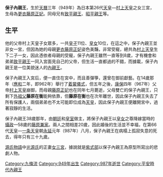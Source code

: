 '''保子內親王'''，生於[[天曆_(日本)|天曆]]三年（949年）為日本第26代[[日本天皇|天皇]]—[[村上天皇|村上天皇]]之女三宮，生母為[[更衣|更衣]][[藤原正妃|藤原正妃]]。同母兄有[[致平親王|致平親王]]、[[昭平親王|昭平親王]]等。

==生平==

他的父帝村上天皇子女眾多，一共[[皇子|皇子]]11位、[[皇女|皇女]]10位，在這之中，保子內親王並非女一宮，但因為她的母親[[更衣|更衣]][[藤原正妃|藤原正妃]]姿色美豔，非常受寵，總共為[[村上天皇|村上天皇]]生下二子一女，因此憑依者母親的受寵，保子內親王雖然一直等到8歲，才有機會和弟弟[[致平親王|致平親王]]一同入宮面見自己的父帝，但生活一直都過的不錯，而據載，保子內親王是一位美貌迷人的[[內親王|內親王]]。

保子內親王入宮后，便一直住在宮中，而且善彈箏，還曾在御前獻藝。在14歲那年（[[應和|應和]]二年，即962年）舉行了[[着裳儀式|着裳儀式]]，但五年之後，[[康保|康保]]四年（967年）父帝[[村上天皇|村上天皇]]崩御，而母親[[藤原正妃|藤原正妃]]也在同年七月薨逝，父母雙亡的保子內親王，只剩下[[外祖父|外祖父]]'''藤原在衡'''能夠依靠，但'''藤原在衡'''也在次年離世，因此保子內親王失去了所有保護人，兩個弟弟也不太可能即位成為[[天皇|天皇]]，因此保子內親王便離開宮中，過著寂靜的生活。

保子內親王38歲那年，由[[朝廷|朝廷]]和[[皇室|皇室]]做主，將保子內親王以[[皇女|皇女]]之尊降嫁當時的[[攝政|攝政]]—58歲的[[藤原兼家|藤原兼家]]。兩人之間相差20歲，因此婚後的生活並不幸福，在第66代[[天皇|天皇]]—[[一条天皇|一条天皇]]朝[[永延|永延]]元年（987年）八月，保子內親王在病榻上孤寂失意的死去，得年只有三十九歲。

[[源氏物語|源氏物語]]中[[光源氏|光源氏]]的正妻[[女三宮|女三宮]]，據說就是[[紫式部|紫式部]]以保子內親王為原型所寫出的悲劇人物。

[[Category:九條流|Category:九條流]]
[[Category:949年出生|Category:949年出生]]
[[Category:987年逝世|Category:987年逝世]]
[[Category:平安時代內親王|Category:平安時代內親王]]